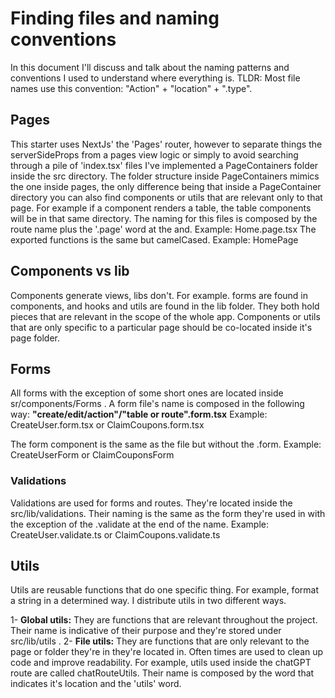 # Finding files and naming conventions

In this document I'll discuss and talk about the naming patterns and conventions I used to understand where everything is. 
TLDR: Most file names use this convention: "Action" + "location" + ".type". 


## Pages

This starter uses NextJs' the 'Pages' router, however to separate things the serverSideProps from a pages view logic or simply to avoid searching through a pile of 'index.tsx' files I've implemented a PageContainers folder inside the src directory.
The folder structure inside PageContainers mimics the one inside pages, the only difference being that inside a PageContainer directory you can also find components or utils that are relevant only to that page. For example if a component renders a table, the table components will be in that same directory.
The naming for this files is composed by the route name plus the '.page' word at the and.
Example: Home.page.tsx
The exported functions is the same but camelCased.
Example: HomePage

## Components vs lib

Components generate views, libs don't. For example. forms are found in components, and hooks and utils are found in the lib folder.
They both hold pieces that are relevant in the scope of the whole app. Components or utils that are only specific to a particular page should be co-located inside it's page folder.  

## Forms

All forms with the exception of some short ones are located inside sr/components/Forms .
A form file's name is composed in the following way:
__"create/edit/action"/"table or route".form.tsx__
Example: CreateUser.form.tsx or ClaimCoupons.form.tsx

The form component is the same as the file but without the .form.
Example: CreateUserForm or ClaimCouponsForm

### Validations

Validations are used for forms and routes. They're located inside the src/lib/validations. Their naming is the same as the form they're used in with the exception of the .validate at the end of the name.
Example: CreateUser.validate.ts or ClaimCoupons.validate.ts

## Utils

Utils are reusable functions that do one specific thing. For example, format a string in a determined way. I distribute utils in two different ways.

1-  __Global utils:__ They are functions that are relevant throughout the project. Their name is indicative of their purpose and they're stored under src/lib/utils .
2- __File utils:__ They are functions that are only relevant to the page or folder they're in they're located in. Often times are used to clean up code and improve readability. For example, utils used inside the chatGPT route are called chatRouteUtils. Their name is composed by the word that indicates it's location and the 'utils' word.

